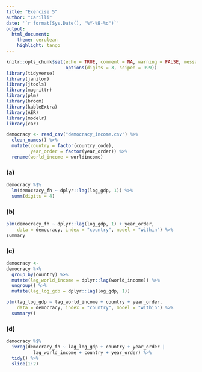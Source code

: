 ```yaml
---
title: "Exercise 5"
author: "Carilli"
date: '`r format(Sys.Date(), "%Y-%B-%d")`'
output: 
  html_document:
    theme: cerulean
    highlight: tango
---
```


```r
knitr::opts_chunk$set(echo = TRUE, comment = NA, warning = FALSE, message = FALSE,
                      options(digits = 3, scipen = 999))
library(tidyverse)
library(janitor)
library(jtools)
library(magrittr)
library(plm)
library(broom)
library(kableExtra)
library(AER)
library(modelr)
library(car)
```

```r
democracy <- read_csv("democracy_income.csv") %>% 
  clean_names() %>% 
  mutate(country = factor(country_code),
         year_order = factor(year_order)) %>% 
  rename(world_income = worldincome)

```

### (a)

```r
democracy %$% 
  lm(democracy_fh ~ dplyr::lag(log_gdp, 1)) %>% 
  summ(digits = 4)

```

### (b)

```r
plm(democracy_fh ~ dplyr::lag(log_gdp, 1) + year_order,
    data = democracy, index = "country", model = "within") %>% 
summary
```


### (c)

```r
democracy <- 
democracy %>% 
  group_by(country) %>% 
  mutate(lag_world_income = dplyr::lag(world_income)) %>% 
  ungroup() %>% 
  mutate(lag_log_gdp = dplyr::lag(log_gdp, 1))

plm(lag_log_gdp ~ lag_world_income + country + year_order,
    data = democracy, index = "country", model = "within") %>% 
  summary()
```

### (d)

```r
democracy %$% 
  ivreg(democracy_fh ~ lag_log_gdp + country + year_order | 
          lag_world_income + country + year_order) %>% 
  tidy() %>% 
  slice(1:2)
```



